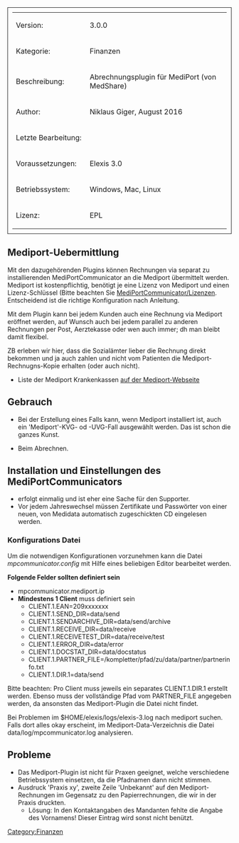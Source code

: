 [[Category:Finanzen]]

<table style="width:100%; border: 1px solid; padding: 10px">
	
	<tr>
		<td>Version:</td>
		<td> 3.0.0 </td>
	</tr>
	<tr>
		<td style="width:150px;">Kategorie:</td>
		<td> Finanzen </td>
	</tr>
	<tr>
		<td>Beschreibung:</td>
		<td> Abrechnungsplugin für MediPort (von MedShare)</td>
	</tr>
	<tr>
		<td>Author:</td>
		<td>Niklaus Giger, August 2016</td>
	</tr>
	<tr>
		<td>Letzte Bearbeitung:</td>
		<td></td>
	</tr>
	<tr>
		<td>Voraussetzungen:</td>
		<td> Elexis 3.0 </td>
	</tr>
	<tr>
		<td>Betriebssystem:</td>
		<td>Windows, Mac, Linux</td>
	</tr>
	<tr>
		<td>Lizenz:</td>
		<td>EPL</td>
	</tr>
</table>


<!--  Text above may be removed without notice. Start editing in the next line -->

== Mediport-Uebermittlung ==

Mit den dazugehörenden Plugins können Rechnungen via separat zu installierenden MediPortCommunicator an die Mediport übermittelt werden. Mediport ist kostenpflichtig, benötigt je eine Lizenz von Mediport und einen Lizenz-Schlüssel (Bitte beachten Sie [[MediPortCommunicator#Lizenzen_f.C3.BCr_Benutzer_der_freien_Elexis-Variante | MediPortCommunicator/Lizenzen]]. Entscheidend ist die richtige Konfiguration nach Anleitung. 

Mit dem Plugin kann bei jedem Kunden auch eine Rechnung via Mediport eröffnet werden, auf Wunsch auch bei jedem parallel zu anderen Rechnungen per Post, Aerztekasse oder wen auch immer; dh man bleibt damit flexibel.

ZB erleben wir hier, dass die Sozialämter lieber die Rechnung direkt bekommen und ja auch zahlen und nicht vom Patienten die Mediport-Rechnugns-Kopie erhalten (oder auch nicht).

* Liste der Mediport Krankenkassen [https://www.medidata.ch/md/cms/web_support/hilfsmittel/versicherer/versicherer_a.html?sess=new|hier auf der Mediport-Webseite ]


== Gebrauch ==

* Bei der Erstellung eines Falls kann, wenn Mediport installiert ist, auch ein 'Mediport'-KVG- od -UVG-Fall ausgewählt werden. Das ist schon die ganzes Kunst.
    
* Beim Abrechnen.


== Installation und Einstellungen des MediPortCommunicators ==

* erfolgt einmalig und ist eher eine Sache für den Supporter.
* Vor jedem Jahreswechsel müssen Zertifikate und Passwörter von einer neuen, von Medidata automatisch zugeschickten CD eingelesen werden.

=== Konfigurations Datei ===

Um die notwendigen Konfigurationen vorzunehmen kann die Datei ''mpcommunicator.config'' mit Hilfe eines beliebigen Editor bearbeitet werden.

'''Folgende Felder sollten definiert sein'''
* mpcommunicator.mediport.ip
* '''Mindestens 1 Client''' muss definiert sein
** CLIENT.1.EAN=209xxxxxxx
** CLIENT.1.SEND_DIR=data/send
** CLIENT.1.SENDARCHIVE_DIR=data/send/archive
** CLIENT.1.RECEIVE_DIR=data/receive
** CLIENT.1.RECEIVETEST_DIR=data/receive/test
** CLIENT.1.ERROR_DIR=data/error
** CLIENT.1.DOCSTAT_DIR=data/docstatus
** CLIENT.1.PARTNER_FILE=/kompletter/pfad/zu/data/partner/partnerinfo.txt
** CLIENT.1.DIR.1=data/send

Bitte beachten: Pro Client muss jeweils ein separates CLIENT.1.DIR.1 erstellt werden. Ebenso muss der vollständige Pfad vom PARTNER_FILE angegeben werden, da ansonsten das Mediport-Plugin die Datei nicht findet.

Bei Problemen im $HOME/elexis/logs/elexis-3.log nach mediport suchen. Falls dort alles okay erscheint, im Mediport-Data-Verzeichnis die Datei data/log/mpcommunicator.log analysieren.

== Probleme ==

* Das Mediport-Plugin ist nicht für Praxen geeignet, welche verschiedene Betriebssystem einsetzen, da die Pfadnamen dann nicht stimmen.
* Ausdruck 'Praxis xy', zweite Zeile 'Unbekannt' auf den Mediport-Rechnungen im Gegensatz zu den Papierrechnungen, die wir in der Praxis druckten.
** Lösung: In den Kontaktangaben des Mandanten fehlte die Angabe des Vornamens! Dieser Eintrag wird sonst nicht benützt.